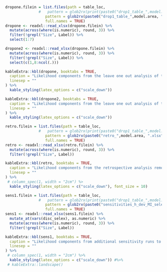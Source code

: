 <!-- ======================================================================= -->
<!-- **************************   Sensitivity  ***************************** --> 
<!-- ======================================================================= -->
\FloatBarrier
<!-- drop 1 -->

```r
dropone.filein = list.files(path = table_loc, 
               #   pattern = glob2rx(print(paste0("drop1_table_",model.area, ".xlsx"))), 
                  pattern = glob2rx(paste0("drop1_table_",model.area, ".xlsx")), 
                  full.names = TRUE)
dropone <- readxl::read_xlsx(dropone.filein) %>%
  mutate(across(where(is.numeric), round, 3)) %>%
  filter(!grepl("Size", Label)) %>%
  select(1:7)

dropone2 <- readxl::read_xlsx(dropone.filein) %>%
  mutate(across(where(is.numeric), round, 3)) %>%
  filter(!grepl("Size", Label)) %>%
  select(c(1,8:ncol(.)))
```


```r
kableExtra::kbl(dropone, booktabs = TRUE, 
  caption = "Likelihood components from the leave one out analysis of the pre-STAR base model.",
  linesep = ""
) %>%
  kable_styling(latex_options = c("scale_down")) 
```

```r
kableExtra::kbl(dropone2, booktabs = TRUE, 
  caption = "Likelihood components from the leave one out analysis of the pre-STAR base model.",
  linesep = ""
) %>%
  kable_styling(latex_options = c("scale_down")) 
```

<!-- ======================================================================= -->
<!-- ************************** Likelihood Profile ************************* --> 
<!-- ======================================================================= -->






<!-- ======================================================================= -->
<!-- *******************     Retrospectives    ***************************** --> 
<!-- ======================================================================= -->

```r
retro.filein = list.files(path = table_loc, 
               #   pattern = glob2rx(print(paste0("drop1_table_",model.area, ".xlsx"))), 
                  pattern = glob2rx(paste0("retro_",model.area, ".xlsx")), 
                  full.names = TRUE)
retro <- readxl::read_xlsx(retro.filein) %>%
  mutate(across(where(is.numeric), round, 3)) %>%
  filter(!grepl("Size", Label))
```


```r
kableExtra::kbl(retro, booktabs = TRUE, 
  caption = "Likelihood components from the retrospective analysis removing one to five years of data of the pre-STAR base model.",
  linesep = ""
) %>%
 # column_spec(1, width = "2cm") %>
  kable_styling(latex_options = c("scale_down"), font_size = 10)
```


<!-- ======================================================================= -->
<!-- **************************   Sensitivity1  ***************************** --> 
<!-- ======================================================================= -->

```r
sens1.filein = list.files(path = table_loc, 
               #   pattern = glob2rx(print(paste0("drop1_table_",model.area, ".xlsx"))), 
                  pattern = glob2rx(paste0("sensitivities_h_dev_MI_selex_",model.area, ".xlsx")), 
                  full.names = TRUE)
sens1 <- readxl::read_xlsx(sens1.filein) %>%
  mutate_at(vars(disc_selex), as.numeric) %>%
  mutate(across(where(is.numeric), round, 3)) %>%
  filter(!grepl("Size", Label))
```


```r
kableExtra::kbl(sens1, booktabs = TRUE, 
  caption = "Likelihood components from additional sensitivity runs to estimating steepness, starting recruitment deviations in 1965 or 1975, McAllister-Ianelli data weighting and estimating discard selecitity for the pre-STAR base model.",
  linesep = ""
) %>%
 # column_spec(1, width = "2cm") %>%
  kable_styling(latex_options = c("scale_down")) #%>%
 # kableExtra::landscape()
```



